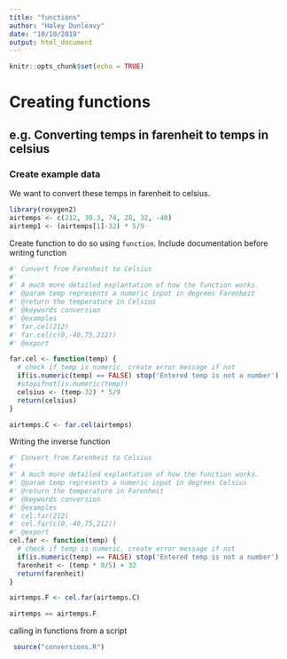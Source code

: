 ```yaml
---
title: "functions"
author: "Haley Dunleavy"
date: "10/10/2019"
output: html_document
---
```


```r
knitr::opts_chunk$set(echo = TRUE)
```


# Creating functions

## e.g. Converting temps in farenheit to temps in celsius

### Create example data
We want to convert these temps in farenheit to celsius.
```r
library(roxygen2)
airtemps <- c(212, 30.3, 74, 28, 32, -40)
airtemp1 <- (airtemps[1]-32) * 5/9
``` 

Create function to do so using `function`. Include documentation before writing function
``` r

#' Convert from Farenheit to Celsius
#' 
#' A much more detailed explantation of how the function works.
#' @param temp represents a numeric input in degrees Farenheit
#' @return the temperature in Celsius
#' @keywords conversion
#' @examples 
#' far.cel(212)
#' far.cel(c(0,-40,75,212))
#' @export 

far.cel <- function(temp) {
  # check if temp is numeric, create error message if not
  if(is.numeric(temp) == FALSE) stop('Entered temp is not a number')
  #stopifnot(is.numeric(temp))
  celsius <- (temp-32) * 5/9
  return(celsius)
}

airtemps.C <- far.cel(airtemps)

```

Writing the inverse function
```r

#' Convert from Farenheit to Celsius
#' 
#' A much more detailed explantation of how the function works.
#' @param temp represents a numeric input in degrees Celsius
#' @return the temperature in Farenheit
#' @keywords conversion
#' @examples 
#' cel.far(212)
#' cel.far(c(0,-40,75,212))
#' @export 
cel.far <- function(temp) {
  # check if temp is numeric, create error message if not
  if(is.numeric(temp) == FALSE) stop('Entered temp is not a number')
  farenheit <- (temp * 9/5) + 32
  return(farenheit)
}

airtemps.F <- cel.far(airtemps.C)

airtemps == airtemps.F

```

calling in functions from a script
```r
 source("conversions.R")
```

